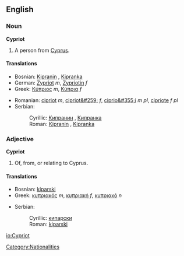 ==English==
===Noun===
'''Cypriot'''

# A person from [[Cyprus]].

====Translations====
{{top}}
*Bosnian: [[Kipranin#Bosnian|Kipranin]] {{m}}, [[Kipranka#Bosnian|Kipranka]] {{f}}
*German: [[Zypriot]] ''m'', [[Zypriotin]] ''f''
*Greek: [[Κύπριος]] ''m'', [[Κύπρια]] ''f''
{{mid}}
*Romanian: [[cipriot]] ''m'', [[cipriot&#259;]] ''f'', [[ciprio&#355;i]] ''m pl'', [[cipriote]] ''f pl''
*Serbian:
*:Cyrillic: [[Кипранин#Serbian|Кипранин]] {{m}}, [[Кипранка#Serbian|Кипранка]] {{f}}
*:Roman: [[Kipranin#Serbian|Kipranin]] {{m}}, [[Kipranka#Serbian|Kipranka]] {{f}}
{{bottom}}

===Adjective===
'''Cypriot'''

# Of, from, or relating to Cyprus.

====Translations====
{{top}}
*Bosnian: [[kiparski#Bosnian|kiparski]] {{m}}
*Greek: [[κυπριακός]] ''m'', [[κυπριακή]] ''f'', [[κυπριακό]] ''n''
{{mid}}
*Serbian:
*:Cyrillic: [[кипарски#Serbian|кипарски]] {{m}}
*:Roman: [[kiparski#Serbian|kiparski]] {{m}}
{{bottom}}

[[Category:Nationalities]]

[[io:Cypriot]]